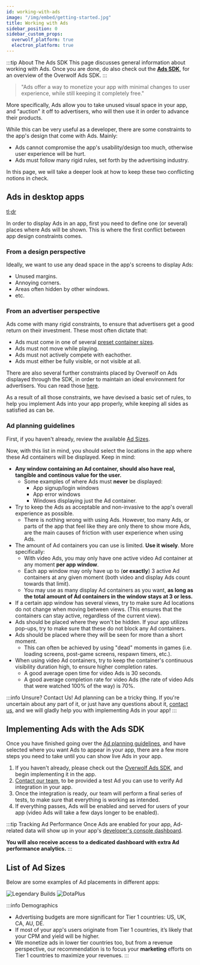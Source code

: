 ```yaml
---
id: working-with-ads
image: "/img/embed/getting-started.jpg"
title: Working with Ads
sidebar_position: 0
sidebar_custom_props:
  overwolf_platform: true
  electron_platform: true
---
```


:::tip About The Ads SDK
This page discusses general information about working with Ads.
Once you are done, do also check out the [**Ads SDK**][ads-sdk], for an overview of the Overwolf Ads SDK.
:::

> "Ads offer a way to monetize your app with minimal changes to user experience, while still keeping it completely free."
 
More specifically, Ads allow you to take unused visual space in your app, and "auction" it off to advertisers,
who will then use it in order to advance their products.

While this can be very useful as a developer, there are some constraints to the app's design that come with Ads. Mainly:
- Ads cannot compromise the app's usability/design too much, otherwise user experience will be hurt.
- Ads must follow many rigid rules, set forth by the advertising industry.

In this page, we will take a deeper look at how to keep these two conflicting notions in check.

## Ads in desktop apps
[tl;dr][ad-guidelines]

In order to display Ads in an app, first you need to define one (or several) places where Ads will be shown.
This is where the first conflict between app design constraints comes.

### From a design perspective

Ideally, we want to use any dead space in the app's screens to display Ads:
- Unused margins.
- Annoying corners.
- Areas often hidden by other windows.
- etc.

### From an advertiser perspective

Ads come with many rigid constraints, to ensure that advertisers get a good return on their investment.
These most often dictate that:
- Ads must come in one of several [preset container sizes][ad-sizes].
- Ads must not move while playing.
- Ads must not actively compete with eachother.
- Ads must either be fully visible, or not visible at all.

There are also several further constraints placed by Overwolf on Ads displayed through the SDK, in order to maintain an ideal
environment for advertisers. You can read those [here](./advertising-policy).

As a result of all those constraints, we have devised a basic set of rules, to help you implement Ads into your app properly,
while keeping all sides as satisfied as can be.

### Ad planning guidelines

First, if you haven't already, review the available [Ad Sizes][ad-sizes].

Now, with this list in mind, you should select the locations in the app where these Ad containers will be displayed. Keep in mind:
- **Any window containing an Ad container, should also have real, tangible and continous value for the user.**
  - Some examples of where Ads must **never** be displayed:
    - App signup/login windows
    - App error windows
    - Windows displaying just the Ad container.
- Try to keep the Ads as acceptable and non-invasive to the app's overall experience as possible.
  - There is nothing wrong with using Ads. However, too many Ads, or parts of the app that feel like
  they are only there to show more Ads, are the main causes of friction with user experience when using Ads.
- The amount of Ad containers you can use is limited. **Use it wisely**. More specifically:
  - With video Ads, you may only have one active video Ad container at any moment **per app window**.
  - Each app window may only have up to (**or exactly**) 3 active Ad containers at any given moment (both video and display Ads count towards that limit).
  - You may use as many display Ad containers as you want, **as long as the total amount of Ad containers in the window stays at 3 or less.**
- If a certain app window has several views, try to make sure Ad locations do not change when moving between views.
(This ensures that the containers can stay active, regardless of the current view).
- Ads should be placed where they won't be hidden. If your app utilizes pop-ups, try to make sure that these do not block any Ad containers.
- Ads should be placed where they will be seen for more than a short moment.
  - This can often be achieved by using "dead" moments in games (i.e. loading screens, post-game screens, respawn timers, etc.).
- When using video Ad containers, try to keep the container's continuous visibility duration high, to ensure higher completion rates.
  - A good average open time for video Ads is 30 seconds.
  - A good average completion rate for video Ads (the rate of video Ads that were watched 100% of the way) is 70%.

:::info Unsure? Contact Us!
Ad planning can be a tricky thing. If you're uncertain about any part of it, or just have any questions about it,
[contact us][contact-us], and we will gladly help you with implementing Ads in your app!
:::

## Implementing Ads with the Ads SDK

Once you have finished going over the [Ad planning guidelines][ad-guidelines], and have selected
where you want Ads to appear in your app, there are a few more steps you need to take until you can show live Ads in your app.

1. If you haven't already, please check out the [Overwolf Ads SDK][ads-sdk], and begin implementing it in the app.
2. [Contact our team][contact-us], to be provided a test Ad you can use to verify Ad integration in your app.
3. Once the integration is ready, our team will perform a final series of tests, to make sure that everything is working as intended.
4. If everything passes, Ads will be enabled and served for users of your app (video Ads will take a few days longer to be enabled).

:::tip Tracking Ad Performance
Once Ads are enabled for your app, Ad-related data will show up in your app's [developer's console dashboard](/tools/developers-console/all-applications/dashboard).

**You will also receive access to a dedicated dashboard with extra Ad performance analytics.**
:::


## List of Ad Sizes


<AdSizes/>

Below are some examples of Ad placements in different apps:

<ImageSlider>
  <img src={require('/assets/lb-400x300.png').default} alt="Legendary Builds"/>
  <img src={require('/assets/dota-2-400x300.png').default} alt="DotaPlus"/>
</ImageSlider>


:::info Demographics
* Advertising budgets are more significant for Tier 1 countries: US, UK, CA, AU, DE.
* If most of your app's users originate from Tier 1 countries, it’s likely that your CPM and yield will be higher.
* We monetize ads in lower tier countries too, but from a revenue perspective, 
our recommendation is to focus your **marketing** efforts on Tier 1 countries to maximize your revenues.
:::

[ad-sizes]: #list-of-ad-sizes
[ad-guidelines]: #ad-planning-guidelines
[ads-sdk]: ./
[contact-us]: /support/contact-us